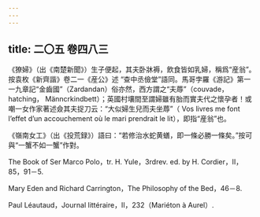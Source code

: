 ```yaml
---
---
---
```

title: 二〇五 卷四八三
---




《獠婦》（出《南楚新聞》）生子便起，其夫卧牀褥，飲食皆如乳婦，稱爲“産翁”。按袁枚《新齊諧》卷二一《産公》述 “查中丞儉堂”語同。馬哥孛羅《游記》第一一九章記“金齒國”（Zardandan）俗亦然，西方謂之“夫蓐”（couvade，hatching， Männcrkindbett）；英國村壤間至謂婦雖有胎而實夫代之懷孕者！或嘲一女作家著述僉其夫捉刀云：“大似婦生兒而夫坐蓐”（ Vos livres me font l’effet d’un accouchement où le mari prendrait le lit），即指“産翁”也。

《嶺南女工》（出《投荒録》）語曰：“若修治水蛇黄蟮，即一條必勝一條矣。”按可與“一蟹不如一蟹”作對。

The Book of Ser Marco Polo，tr. H. Yule，3rdrev. ed. by H. Cordier，II， 85，91－5.

Mary Eden and Richard Carrington，The Philosophy of the Bed，46－8.

Paul Léautaud，Journal littéraire，II，232（Mariéton à Aurel）.